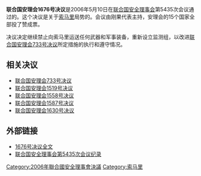 {{Infobox UN resolution
|number = 1676
|organ = SC
|date = 5月10日
|year = 2006年
|meeting = 5435
|code = S/RES/1676
|document = 
|for = 15
|abstention = 0
|against = 0
|subject = 索马里局势
|result = 通过 
|image = Ruined tank in Hargeisa, Somaliland.jpg
|caption = 在[[哈尔格萨|哈尔格萨]]被損壞的坦克
}}

'''联合国安理会1676号决议'''是2006年5月10日在[[联合国安全理事会|联合国安全理事会]]第5435次会议通过的。这个决议是关于[[索马里|索马里]]局势的。会议由刚果代表主持，安理会的15个国家全部投了赞成票。

决议决定继续禁止向索马里运送任何武器和军事装备，重新设立监测组，以改进[[联合国安理会733号决议|联合国安理会733号决议]]所定措施的执行和遵守情况。

== 相关决议 ==
*[[联合国安理会733号决议|联合国安理会733号决议]]
*[[联合国安理会1519号决议|联合国安理会1519号决议]]
*[[联合国安理会1558号决议|联合国安理会1558号决议]]
*[[联合国安理会1587号决议|联合国安理会1587号决议]]
*[[联合国安理会1630号决议|联合国安理会1630号决议]]

== 外部链接 ==
*[http://www.un.org/chinese/aboutun/prinorgs/sc/sres/06/s1676.htm 1676号决议全文]
*[http://www.un.org/zh/documents/view_doc.asp?symbol=S/PV.5435&Lang=C 联合国安全理事会第5435次会议纪录]

{{UNSCR 2006}}
[[Category:2006年聯合國安全理事會決議|Category:2006年聯合國安全理事會決議]]
[[Category:索马里|Category:索马里]]